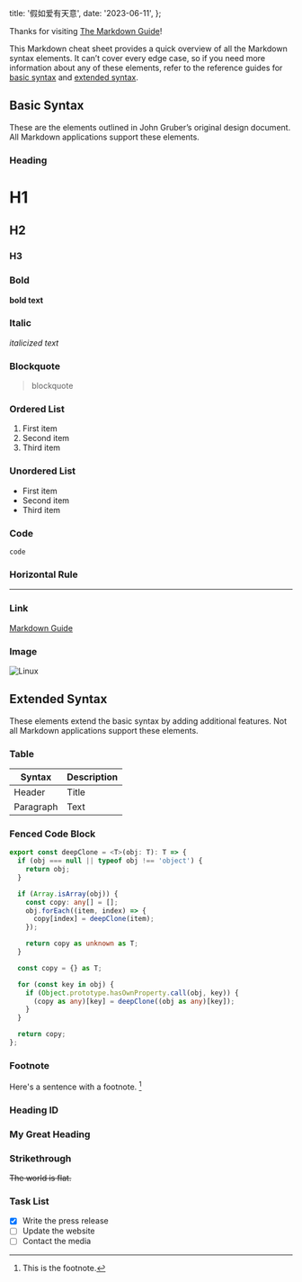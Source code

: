   title: '假如爱有天意',
  date: '2023-06-11',
};


Thanks for visiting [The Markdown Guide](https://www.markdownguide.org)!

<BannerImage
  src="https://images.pexels.com/photos/2049422/pexels-photo-2049422.jpeg?auto=compress&cs=tinysrgb&w=1260&h=750&dpr=2"
  alt="4K Image"
/>

This Markdown cheat sheet provides a quick overview of all the Markdown syntax elements. It can’t cover every edge case, so if you need more information about any of these elements, refer to the reference guides for [basic syntax](https://www.markdownguide.org/basic-syntax) and [extended syntax](https://www.markdownguide.org/extended-syntax).

## Basic Syntax

These are the elements outlined in John Gruber’s original design document. All Markdown applications support these elements.

### Heading

# H1

## H2

### H3

### Bold

**bold text**

### Italic

_italicized text_

### Blockquote

> blockquote

### Ordered List

1. First item
2. Second item
3. Third item

### Unordered List

- First item
- Second item
- Third item

### Code

`code`

### Horizontal Rule

---

### Link

[Markdown Guide](https://www.markdownguide.org)

### Image

![Linux](https://images.pexels.com/photos/2049422/pexels-photo-2049422.jpeg?auto=compress&cs=tinysrgb&w=1260&h=750&dpr=2)

## Extended Syntax

These elements extend the basic syntax by adding additional features. Not all Markdown applications support these elements.

### Table

| Syntax    | Description |
| --------- | ----------- |
| Header    | Title       |
| Paragraph | Text        |

### Fenced Code Block

```typescript
export const deepClone = <T>(obj: T): T => {
  if (obj === null || typeof obj !== 'object') {
    return obj;
  }

  if (Array.isArray(obj)) {
    const copy: any[] = [];
    obj.forEach((item, index) => {
      copy[index] = deepClone(item);
    });

    return copy as unknown as T;
  }

  const copy = {} as T;

  for (const key in obj) {
    if (Object.prototype.hasOwnProperty.call(obj, key)) {
      (copy as any)[key] = deepClone((obj as any)[key]);
    }
  }

  return copy;
};
```

### Footnote

Here's a sentence with a footnote. [^1]

[^1]: This is the footnote.

### Heading ID

### My Great Heading

### Strikethrough

~~The world is flat.~~

### Task List

- [x] Write the press release
- [ ] Update the website
- [ ] Contact the media
